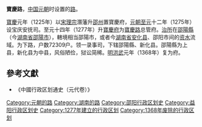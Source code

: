 '''寶慶路'''，[[中国|中国]][[元朝|元朝]]时设置的[[路|路]]。

[[寶慶|寶慶]]元年（1225年）以[[宋理宗|宋理宗]]潛藩升[[邵州|邵州]]置寶慶府，[[元朝|元朝]][[至元_(忽必烈)|至元]]十二年（1275年）设宝庆安抚司。至元十四年（1277年）升[[寶慶府|寶慶府]]为[[寶慶路|寶慶路]]总管府。[[治所|治所]]在[[邵陽縣|邵陽縣]]（今[[湖南省|湖南省]][[邵陽市|邵陽市]]），轄境相当邵陽市，或者今[[湖南省|湖南省]][[安化县|安化县]]、邵阳市间的[[资水|资水]]流域。为下路，户数72309户。领一录事司，下辖邵陽縣、新化县。邵陽縣为上县，新化县为中县，风俗陋俭，狱讼简稀。[[明朝|明]][[洪武|洪武]]元年（1368年）复为府。

==參考文獻==
*《中國行政区划通史（元代卷）》

{{元朝行政区划|nocat}}
[[Category:元朝的路|Category:元朝的路]]
[[Category:湖南的路|Category:湖南的路]]
[[Category:邵阳行政区划史|Category:邵阳行政区划史]]
[[Category:益阳行政区划史|Category:益阳行政区划史]]
[[Category:1277年建立的行政区划|Category:1277年建立的行政区划]]
[[Category:1368年废除的行政区划|Category:1368年废除的行政区划]]